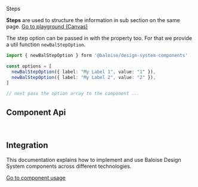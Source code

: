 
<bal-doc-banner id="story--components-navigation-steps--basic" >Steps</bal-doc-banner>

<bal-doc-lead>
  <b>Steps</b> are used to structure the information in sub section on the same page.
</bal-doc-lead>

<Canvas withSource="open">
  <Story id="components-navigation-steps--basic" />
</Canvas>

<bal-doc-app>
  <bal-button-group class="mb-large" position="center">
    <a class="button is-primary" href="?path=/story/components-navigation-steps--basic">
      Go to playground (Canvas)
    </a>
    <bal-doc-code-sandbox framework="angular" template={Basic.parameters.docs.source.code}></bal-doc-code-sandbox>
    <bal-doc-code-sandbox
      framework="html"
      template={Basic.parameters.docs.source.code}
      modules="steps"
    ></bal-doc-code-sandbox>
  </bal-button-group>
</bal-doc-app>

The step option can be passed in with the property too. For that we provide a util
function `newBalStepOption`.

```typescript
import { newBalStepOption } form '@baloise/design-system-components'

const options = [
  newBalStepOption({ label: "My Label 1", value: "1" }),
  newBalStepOption({ label: "My Label 2", value: "2" }),
]

// next pass the option array to the component ...
```

## Component Api


<Description markdown={readme} />
<Description markdown={stepItem} />

<br />

## Integration

This documentation explains how to implement and use Baloise Design System components across different technologies.

<a class="button is-primary" href="?path=/docs/development-components--page">
  Go to component usage
</a>


<Description markdown={testing} />

<bal-doc-github link="/components/bal-steps/stories/bal-steps.docs.mdx"></bal-doc-github>
